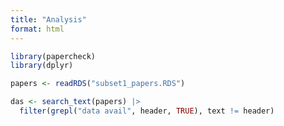 ```yaml
---
title: "Analysis"
format: html
---
```


```r
library(papercheck)
library(dplyr)

papers <- readRDS("subset1_papers.RDS")
```

```r
das <- search_text(papers) |>
  filter(grepl("data avail", header, TRUE), text != header)
```




